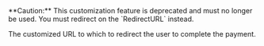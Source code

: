 <ResponseField name="TemplateURL" type="string" deprecated>    
**Caution:** This customization feature is deprecated and must no longer be used. You must redirect on the `RedirectURL` instead.

The customized URL to which to redirect the user to complete the payment.
</ResponseField>
